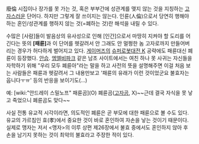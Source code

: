 廢倫
시집이나 장가를 못 가는 것, 혹은 부부간에 성관계를 맺지 않는 것을 지칭하는 [[고자]]스러운 단어다. 하지만 그렇게 잘 쓰이지는 않는다. 인륜(人倫)으로서 당연히 행해야 하는 혼인/성관계를 행하지 않는 것(=폐하는 것)란 해석을 내릴 수 있다.

수많은 [사람]들이 발음상의 유사성으로 인해 [인간]으로서 마땅히 지켜야 할 도리를 어긴다는 뜻의 '''[패륜]'''과 이 단어를 헷갈려서 안 그래도 안 멀쩡한 놈 고자로까지 만들어버리는 경우가 허다하게 벌어지고 있다. [[게이머즈]]의 [[슈퍼로봇대전 K]] 공략에도 패륜대신 폐륜이 등장했다. [[안습]]. [[엠엘비파크]] 같은 남초 사이트에서는 여친 하나 못 사귀는 자신들을 자학하기 위해 "우리 모두 폐륜아"라는 말을 하고 사전의 뜻을 설명해주면 이걸 처음 보는 사람들은 패륜과 헷갈려서 그 내용만보고 '패륜의 유래가 이런 것이었군요 불효자는 웁니다ㅜㅠ' 등의 반응을 보이기도(…)

예:
[wiki:"안드레이 스밀노프" 패륜곰](O) 폐륜곰([[고자]]곰, X)~~근데 결국 자식을 못 낳고 죽었으니 폐륜곰도 맞다~~

사실 전통 유교적 시각이라면, 의도적인 폐륜은 곧 부모에 대한 패륜으로 볼 수도 있다. 유교의 가르침인 효(孝)에서 중요한 것이 바로 혼인하여 자손을 낳는 것이기 때문이다. 실제로 맹자는 저서 <맹자>의 이루 상편 제26장에서 불효 중에서도 혼인하지 않아 후손을 남기지 못하는 것이 최악의 불효라고 주장한 적이 있다.
